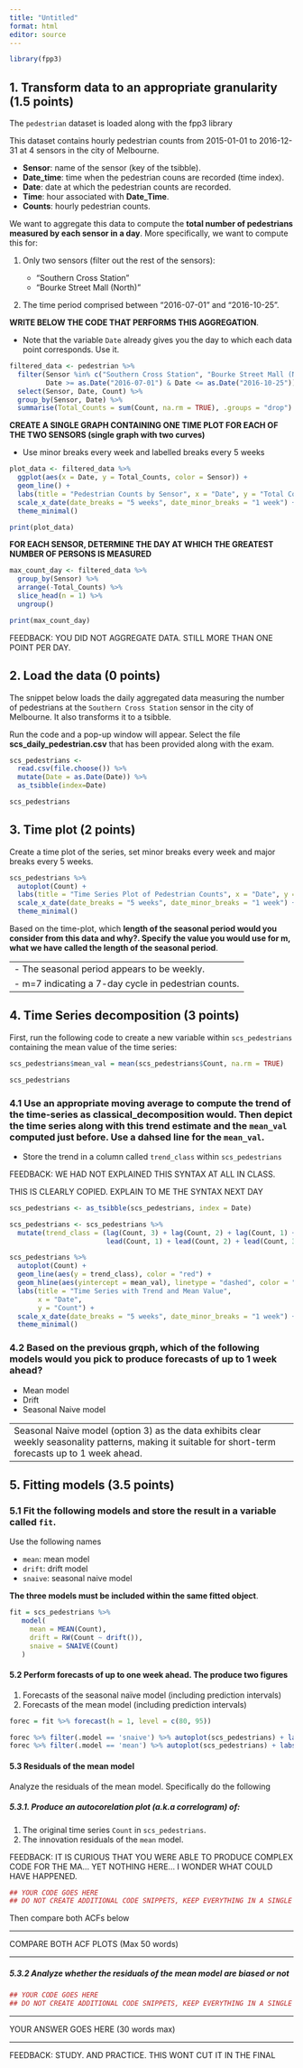 ```yaml
---
title: "Untitled"
format: html
editor: source
---
```


```r
library(fpp3)
```

## 1. Transform data to an appropriate granularity (1.5 points)

The `pedestrian` dataset is loaded along with the fpp3 library

This dataset contains hourly pedestrian counts from 2015-01-01 to 2016-12-31 at 4 sensors in the city of Melbourne.

* **Sensor**: name of the sensor (key of the tsibble).
* **Date_time**: time when the pedestrian couns are recorded (time index).
* **Date**: date at which the pedestrian counts are recorded.
* **Time**: hour associated with **Date_Time**.
* **Counts**: hourly pedestrian counts.

We want to aggregate this data to compute the **total number of pedestrians measured by each sensor in a day**. More specifically, we want to compute this for: 

1. Only two sensors (filter out the rest of the sensors):

    * "Southern Cross Station"
    * "Bourke Street Mall (North)"
    
2. The time period comprised between "2016-07-01" and "2016-10-25".

**WRITE BELOW THE CODE THAT PERFORMS THIS AGGREGATION**. 

  * Note that the variable `Date` already gives you the day to which each data point corresponds. Use it.

```r
filtered_data <- pedestrian %>%
  filter(Sensor %in% c("Southern Cross Station", "Bourke Street Mall (North)") & 
         Date >= as.Date("2016-07-01") & Date <= as.Date("2016-10-25")) %>%
  select(Sensor, Date, Count) %>%
  group_by(Sensor, Date) %>%
  summarise(Total_Counts = sum(Count, na.rm = TRUE), .groups = "drop")

```

**CREATE A SINGLE GRAPH CONTAINING ONE TIME PLOT FOR EACH OF THE TWO SENSORS (single graph with two curves)**

  * Use minor breaks every week and labelled breaks every 5 weeks

```r
plot_data <- filtered_data %>%
  ggplot(aes(x = Date, y = Total_Counts, color = Sensor)) +
  geom_line() +
  labs(title = "Pedestrian Counts by Sensor", x = "Date", y = "Total Counts") +
  scale_x_date(date_breaks = "5 weeks", date_minor_breaks = "1 week") +
  theme_minimal()

print(plot_data)

```

**FOR EACH SENSOR, DETERMINE THE DAY AT WHICH THE GREATEST NUMBER OF PERSONS IS MEASURED**

```r
max_count_day <- filtered_data %>%
  group_by(Sensor) %>%
  arrange(-Total_Counts) %>%
  slice_head(n = 1) %>%
  ungroup()

print(max_count_day)


```

FEEDBACK: YOU DID NOT AGGREGATE DATA. STILL MORE THAN ONE POINT PER DAY.

## 2. Load the data (0 points)

The snippet below loads the daily aggregated data measuring the number of pedestrians at the `Southern Cross Station` sensor in the city of Melbourne. It also transforms it to a tsibble.

Run the code and a pop-up window will appear. Select the file **scs_daily_pedestrian.csv** that has been provided along with the exam.

```r
scs_pedestrians <- 
  read.csv(file.choose()) %>% 
  mutate(Date = as.Date(Date)) %>% 
  as_tsibble(index=Date)

scs_pedestrians
```

## 3. Time plot (2 points)

Create a time plot of the series, set minor breaks every week and major breaks every 5 weeks.

```r
scs_pedestrians %>%
  autoplot(Count) +
  labs(title = "Time Series Plot of Pedestrian Counts", x = "Date", y = "Count") +
  scale_x_date(date_breaks = "5 weeks", date_minor_breaks = "1 week") +
  theme_minimal()
```

Based on the time-plot, which **length of the seasonal period would you consider from this data and why?. Specify the value you would use for m, what we have called the length of the seasonal period**.

------
- The seasonal period appears to be weekly.
- m=7 indicating a 7-day cycle in pedestrian counts.
------

## 4. Time Series decomposition (3 points)

First, run the following code to create a new variable within `scs_pedestrians` containing the mean value of the time series:

```r
scs_pedestrians$mean_val = mean(scs_pedestrians$Count, na.rm = TRUE)

scs_pedestrians
```

### 4.1 Use an appropriate moving average to compute the trend of the time-series as **classical_decomposition** would. Then depict the time series along with this trend estimate and the `mean_val` computed just before. Use a dahsed line for the `mean_val`.

* Store the trend in a column called `trend_class` within `scs_pedestrians`

FEEDBACK: WE HAD NOT EXPLAINED THIS SYNTAX AT ALL IN CLASS. 

THIS IS CLEARLY COPIED. EXPLAIN TO ME THE SYNTAX NEXT DAY

```r
scs_pedestrians <- as_tsibble(scs_pedestrians, index = Date)

scs_pedestrians <- scs_pedestrians %>%
  mutate(trend_class = (lag(Count, 3) + lag(Count, 2) + lag(Count, 1) + Count + 
                        lead(Count, 1) + lead(Count, 2) + lead(Count, 3)) / 7)

scs_pedestrians %>%
  autoplot(Count) +
  geom_line(aes(y = trend_class), color = "red") +
  geom_hline(aes(yintercept = mean_val), linetype = "dashed", color = "green") +
  labs(title = "Time Series with Trend and Mean Value",
       x = "Date",
       y = "Count") +
  scale_x_date(date_breaks = "5 weeks", date_minor_breaks = "1 week") +
  theme_minimal()
```

### 4.2 Based on the previous grqph, which of the following models would you pick to produce forecasts of up to 1 week ahead?

* Mean model
* Drift
* Seasonal Naive model

------
Seasonal Naive model (option 3) as the data exhibits clear weekly seasonality patterns, making it suitable for short-term forecasts up to 1 week ahead.
------

## 5. Fitting models (3.5 points)

### 5.1 Fit the following models and store the result in a variable called `fit`.

Use the following names

* `mean`: mean model
* `drift`: drift model
* `snaive`: seasonal naive model

**The three models must be included within the same fitted object**.

```r
fit = scs_pedestrians %>%
   model(
     mean = MEAN(Count),
     drift = RW(Count ~ drift()),
     snaive = SNAIVE(Count)
   )
```

#### 5.2 Perform forecasts of up to one week ahead. The produce two figures

1. Forecasts of the seasonal naïve model (including prediction intervals)
2. Forecasts of the mean model (including prediction intervals)

```r
forec = fit %>% forecast(h = 1, level = c(80, 95))

forec %>% filter(.model == 'snaive') %>% autoplot(scs_pedestrians) + labs(title = 'Forecast SES')
forec %>% filter(.model == 'mean') %>% autoplot(scs_pedestrians) + labs(title = 'Forecast Drift')
```

#### 5.3 Residuals of the mean model

Analyze the residuals of the mean model. Specifically do the following

##### 5.3.1. Produce an autocorelation plot (a.k.a correlogram) of:

1. The original time series `Count` in `scs_pedestrians`.
2. The innovation residuals of the `mean` model.

FEEDBACK: IT IS CURIOUS THAT YOU WERE ABLE TO PRODUCE COMPLEX CODE FOR THE MA... YET NOTHING HERE... I WONDER WHAT COULD HAVE HAPPENED.

```r
## YOUR CODE GOES HERE
## DO NOT CREATE ADDITIONAL CODE SNIPPETS, KEEP EVERYTHING IN A SINGLE SNIPPET.
```

Then compare both ACFs below

------

COMPARE BOTH ACF PLOTS (Max 50 words)

------

##### 5.3.2 Analyze whether the residuals of the mean model are biased or not

```r
## YOUR CODE GOES HERE
## DO NOT CREATE ADDITIONAL CODE SNIPPETS, KEEP EVERYTHING IN A SINGLE SNIPPET.
```

------

YOUR ANSWER GOES HERE (30 words max)

------

FEEDBACK: STUDY. AND PRACTICE. THIS WONT CUT IT IN THE FINAL